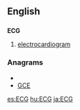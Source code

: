 ==English==

==={{initialism}}===
'''ECG'''

# {{cardiology}} [[electrocardiogram]]

===Anagrams===
* {{alphagram|ceg}}
* [[GCE#English|GCE]]

[[es:ECG]]
[[hu:ECG]]
[[ja:ECG]]